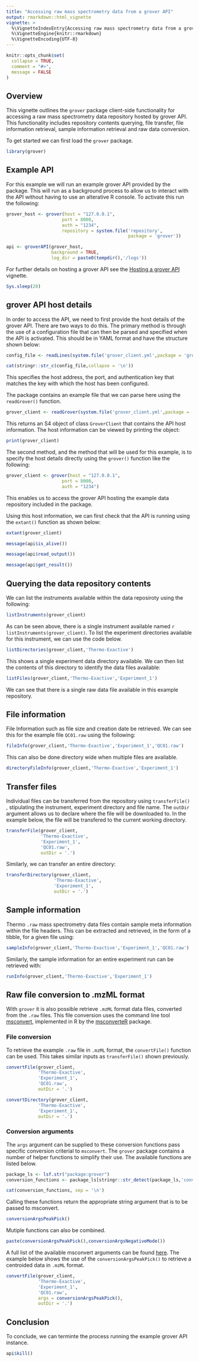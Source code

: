 ```yaml
---
title: "Accessing raw mass spectrometry data from a grover API"
output: rmarkdown::html_vignette
vignette: >
  %\VignetteIndexEntry{Accessing raw mass spectrometry data from a grover API}
  %\VignetteEngine{knitr::rmarkdown}
  %\VignetteEncoding{UTF-8}
---
```


```r
knitr::opts_chunk$set(
  collapse = TRUE,
  comment = "#>",
  message = FALSE
)
```

## Overview

This vignette outlines the `grover` package client-side functionality for accessing a raw mass spectrometry data repository hosted by grover API.
This functionality includes repository contents querying, file transfer, file information retrieval, sample information retrieval and raw data conversion.

To get started we can first load the `grover` package.

```r
library(grover)
```

## Example API

For this example we will run an example grover API provided by the package.
This will run as a background process to allow us to interact with the API without having to use an alterative R console.
To activate this run the following:

```r
grover_host <- grover(host = "127.0.0.1",
                     port = 8000,
                     auth = "1234",
                     repository = system.file('repository',
                                              package = 'grover'))

api <- groverAPI(grover_host,
                 background = TRUE,
                 log_dir = paste0(tempdir(),'/logs'))
```

For further details on hosting a grover API see the [Hosting a grover API](hosting.html) vignette.

```r
Sys.sleep(20)
```

## grover API host details

In order to access the API, we need to first provide the host details of the grover API.
There are two ways to do this.
The primary method is through the use of a configuration file that can then be parsed and specified when the API is activated.
This should be in YAML format and have the structure shown below:

```r
config_file <- readLines(system.file('grover_client.yml',package = 'grover'))

cat(stringr::str_c(config_file,collapse = '\n'))
```

This specifies the host address, the port, and authentication key that matches the key with which the host has been configured.

The package contains an example file that we can parse here using the `readGrover()` function.

```r
grover_client <- readGrover(system.file('grover_client.yml',package = 'grover'))
```

This returns an S4 object of class `GroverClient` that contains the API host information.
The host information can be viewed by printing the object:

```r
print(grover_client)
```

The second method, and the method that will be used for this example, is to specify the host details directly using the `grover()` function like the following:

```r
grover_client <- grover(host = "127.0.0.1",
                     port = 8000,
                     auth = "1234")
```

This enables us to access the grover API hosting the example data repository included in the package.

Using this host information, we can first check that the API is running using the `extant()` function as shown below:

```r
extant(grover_client)
```

```r
message(api$is_alive())
```

```r
message(api$read_output())
```

```r
message(api$get_result())
```

## Querying the data repository contents

We can list the instruments available within the data reposiroty using the following: 

```r
listInstruments(grover_client)
```

As can be seen above, there is a single instrument available named `r listInstruments(grover_client)`. 
To list the experiment directories available for this instrument, we can use the code below.

```r
listDirectories(grover_client,'Thermo-Exactive')
```

This shows a single experiment data directory available.
We can then list the contents of this directory to identify the data files available:

```r
listFiles(grover_client,'Thermo-Exactive','Experiment_1')
```

We can see that there is a single raw data file available in this example repository.

## File information

File Information such as file size and creation date be retrieved. 
We can see this for the example file `QC01.raw` using the following:

```r
fileInfo(grover_client,'Thermo-Exactive','Experiment_1','QC01.raw')
```

This can also be done directory wide when multiple files are available.

```r
directoryFileInfo(grover_client,'Thermo-Exactive','Experiment_1')
```

## Transfer files

Individual files can be transferred from the repository using `transferFile()`
, stipulating the instrument, experiment directory and file name.
The `outDir` argument allows us to declare where the file will be downloaded to.
In the example below, the file will be transfered to the current working directory.

```r
transferFile(grover_client,
             'Thermo-Exactive',
             'Experiment_1',
             'QC01.raw',
             outDir = '.')
```

Similarly, we can transfer an entire directory:

```r
transferDirectory(grover_client,
                  'Thermo-Exactive',
                  'Experiment_1',
                  outDir = '.')
```

## Sample information

Thermo `.raw` mass spectrometry data files contain sample meta information within the file headers.
This can be extracted and retrieved, in the form of a tibble, for a given file using:

```r
sampleInfo(grover_client,'Thermo-Exactive','Experiment_1','QC01.raw')
```

Similarly, the sample information for an entire experiment run can be retrieved with:

```r
runInfo(grover_client,'Thermo-Exactive','Experiment_1')
```

## Raw file conversion to .mzML format

With `grover` it is also possible retrieve `.mzML` format data files, converted from the `.raw` files.
This file conversion uses the command line tool [msconvert](http://proteowizard.sourceforge.net/tools.shtml), implemented in R by the [msconverteR](https://github.com/wilsontom/msconverteR) package.

### File conversion

To retrieve the example `.raw` file in `.mzML` format, the `convertFile()` function can be used.
This takes similar inputs as `transferFile()` shown previously.

```r
convertFile(grover_client,
            'Thermo-Exactive',
            'Experiment_1',
            'QC01.raw',
            outDir = '.')
```

```r
convertDirectory(grover_client,
            'Thermo-Exactive',
            'Experiment_1',
            outDir = '.')
```

### Conversion arguments

The `args` argument can be supplied to these conversion functions pass specific conversion criterial to `msconvert`.
The `grover` package contains a number of helper functions to simplify their use.
The available functions are listed below.

```r
package_ls <- lsf.str("package:grover") 
conversion_functions <- package_ls[stringr::str_detect(package_ls,'conversion')]

cat(conversion_functions, sep = '\n')
```

Calling these functions return the appropriate string argument that is to be passed to msconvert.

```r
conversionArgsPeakPick()
```

Mutiple functions can also be combined.

```r
paste(conversionArgsPeakPick(),conversionArgsNegativeMode())
```

A full list of the available msconvert arguments can be found [here](http://proteowizard.sourceforge.net/tools.shtml).
The example below shows the use of the `conversionArgsPeakPick()` to retrieve a centroided data in `.mzML` format.

```r
convertFile(grover_client,
            'Thermo-Exactive',
            'Experiment_1',
            'QC01.raw',
            args = conversionArgsPeakPick(), 
            outDir = '.')
```

## Conclusion

To conclude, we can terminte the process running the example grover API instance.

```r
api$kill()
```